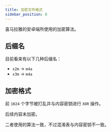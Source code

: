 ```yaml
---
title: 加密文件格式
sidebar_position: 0
---
```


喜马拉雅的安卓端所使用的加密算法。

## 后缀名

目前看来有以下几种后缀名：

- `x2m` → `m4a`
- `x3m` → `m4a`

## 加密格式

前 `1024` 个字节被打乱并与内容密钥进行 `XOR` 操作。

后续内容未加密。

二者使用的算法一致，不过混淆表与内容密钥不一致。
